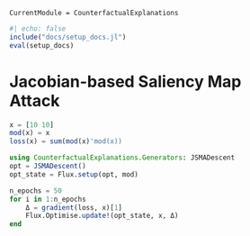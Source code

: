 ```@meta
CurrentModule = CounterfactualExplanations 
```

```julia
#| echo: false
include("docs/setup_docs.jl")
eval(setup_docs)
```


# Jacobian-based Saliency Map Attack

```julia
x = [10 10]
mod(x) = x
loss(x) = sum(mod(x)'mod(x))
```

```julia
using CounterfactualExplanations.Generators: JSMADescent
opt = JSMADescent()
opt_state = Flux.setup(opt, mod)
```


```julia
n_epochs = 50
for i in 1:n_epochs
    Δ = gradient(loss, x)[1]
    Flux.Optimise.update!(opt_state, x, Δ)
end
```